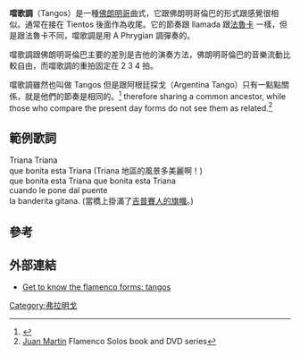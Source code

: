 '''噹歌調'''（Tangos）是一種[[佛朗明哥|佛朗明哥]]曲式，它跟佛朗明哥倫巴的形式跟感覺很相似。通常在接在 Tientos 後面作為收尾。它的節奏跟 llamada 跟[[法魯卡|法魯卡]] 一樣，但是跟法魯卡不同，噹歌調是用 A Phrygian 調彈奏的。

噹歌調跟佛朗明哥倫巴主要的差別是吉他的演奏方法，佛朗明哥倫巴的音樂流動比較自由，而噹歌調的重拍固定在 2 3 4 拍。

噹歌調雖然也叫做 Tangos 但是跟阿根廷探戈（Argentina Tango）只有一點點關係，就是他們的節奏是相同的。<ref name=DennistonCouple>{{Cite web |url=http://www.history-of-tango.com/couple-dancing.html |title=Christine Denniston. ''Couple Dancing and the Beginning of Tango'' 2003 |accessdate=2012-01-16 |archive-date=2010-04-25 |archive-url=https://web.archive.org/web/20100425054148/http://www.history-of-tango.com/couple-dancing.html |dead-url=no }}</ref> therefore sharing a common ancestor, while those who compare the present day forms do not see them as related.<ref>[[Juan_Martin|Juan Martin]] Flamenco Solos book and DVD series</ref>

{{listen
|filename=Tango de triana.ogg
|image=
|title=Tango_de_triana
|description= Traditional Tango de triana.
|format=[[Ogg|Ogg]]
}}

== 範例歌詞 ==
Triana Triana <br>
que bonita esta Triana (Triana 地區的風景多美麗啊！)<br>
que bonita esta Triana que bonita esta Triana <br>
cuando le pone dal puente <br>
la banderita gitana. (當橋上掛滿了[[吉普賽旗|吉普賽人的旗幟]]。) <br>

== 參考 ==
<references/>

== 外部連結 ==
*[https://web.archive.org/web/20090208161259/http://esflamenco.com/palos/entangos.html Get to know the flamenco forms: tangos]

{{佛朗明哥曲式}}

[[Category:弗拉明戈|Category:弗拉明戈]]